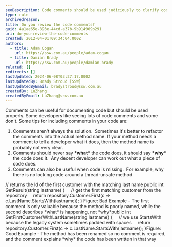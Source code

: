 ```yaml
---
seoDescription: Code comments should be used judiciously to clarify code intentions and avoid unnecessary duplication of information.
type: rule
archivedreason:
title: Do you review the code comments?
guid: 4a1ae65e-893e-44cd-a37b-9b914909b291
uri: do-you-review-the-code-comments
created: 2012-04-01T09:34:04.000Z
authors:
  - title: Adam Cogan
    url: https://ssw.com.au/people/adam-cogan
  - title: Damian Brady
    url: https://ssw.com.au/people/damian-brady
related: []
redirects: []
lastUpdated: 2024-06-08T03:27:17.000Z
lastUpdatedBy: Brady Stroud [SSW]
lastUpdatedByEmail: bradystroud@ssw.com.au
createdBy: LuZhang
createdByEmail: LuZhang@ssw.com.au
---
```


Comments can be useful for documenting code but should be used properly. Some developers like seeing lots of code comments and some don't.
Some tips for including comments in your code are:

1. Comments aren't always the solution.  Sometimes it's better to refactor the comments into the actual method name. If your method needs a comment to tell a developer what it does, then the method name is probably not very clear.
2. Comments should never say **\*what\*** the code does, it should say **\*why\*** the code does it.  Any decent developer can work out what a piece of code does.
3. Comments can also be useful when code is missing.  For example, why there is no locking code around a thread-unsafe method.

// returns the Id of the first customer with the matching last name
public int GetResult(string lastname)
{
    // get the first matching customer from the repository
    return repository.Customer.First(c =&gt; c.LastName.StartsWith(lastname));
} Figure: Bad Example - The first comment is only valuable because the method is poorly named, while the second describes \*what\* is happening, not \*why\*public int GetFirstCustomerWithLastName(string lastname)
{
    // we use StartsWith because the legacy system sometimes padded with spaces
    return repository.Customer.First(c =&gt; c.LastName.StartsWith(lastname));
}Figure: Good Example - The method has been renamed so no comment is required, and the comment explains \*why\* the code has been written in that way
